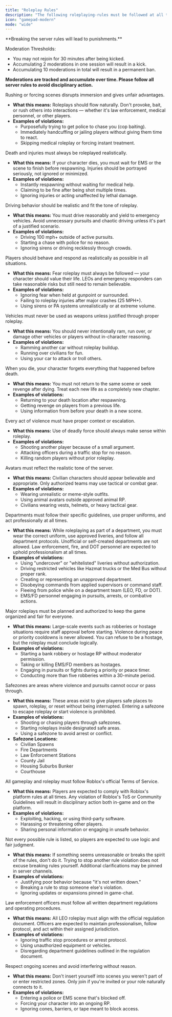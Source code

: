 ```yaml
---
title: "Roleplay Rules"
description: "The following roleplaying-rules must be followed at all times in this community,"
icon: "gamepad-modern"
mode: "wide"
---
```


<Warning>
  **Breaking the server rules will lead to punishments.**

  Moderation Thresholds:

  - You may not rejoin for 30 minutes after being kicked.
  - Accumulating 2 moderations in one session will result in a kick.
  - Accumulating 10 moderations in total will result in a permanent ban.

  **Moderations are tracked and accumulate over time. Please follow all server rules to avoid disciplinary action.**
</Warning>

<Card title="Baiting & Rushing Roleplays" icon="rotate-right">
  Rushing or forcing scenes disrupts immersion and gives unfair advantages.

  - **What this means:** Roleplays should flow naturally. Don't provoke, bait, or rush others into interactions — whether it's law enforcement, medical personnel, or other players.
  - **Examples of violations:**
    - Purposefully trying to get police to chase you (cop baiting).
    - Immediately handcuffing or jailing players without giving them time to react.
    - Skipping medical roleplay or forcing instant treatment.
</Card>

<Card title="Death Roleplay" icon="heart-pulse">
  Death and injuries must always be roleplayed realistically.

  - **What this means:** If your character dies, you must wait for EMS or the scene to finish before respawning. Injuries should be portrayed seriously, not ignored or minimized.
  - **Examples of violations:**
    - Instantly respawning without waiting for medical help.
    - Claiming to be fine after being shot multiple times.
    - Ignoring injuries or acting unaffected by lethal damage.
</Card>

<Card title="GTA Driving" icon="car">
  Driving behavior should be realistic and fit the tone of roleplay.

  - **What this means:** You must drive reasonably and yield to emergency vehicles. Avoid unnecessary pursuits and chaotic driving unless it's part of a justified scenario.
  - **Examples of violations:**
    - Driving 100 mph+ outside of active pursuits.
    - Starting a chase with police for no reason.
    - Ignoring sirens or driving recklessly through crowds.
</Card>

<Card title="General Realism" icon="gear">
  Players should behave and respond as realistically as possible in all situations.

  - **What this means:** Fear roleplay must always be followed — your character should value their life. LEOs and emergency responders can take reasonable risks but still need to remain believable.
  - **Examples of violations:**
    - Ignoring fear when held at gunpoint or surrounded.
    - Failing to roleplay injuries after major crashes (25 MPH+).
    - Using sirens or PA systems unrealistically or at extreme volume.
</Card>

<Card title="Vehicle Deathmatch | VDM" icon="car-tilt">
  Vehicles must never be used as weapons unless justified through proper roleplay.

  - **What this means:** You should never intentionally ram, run over, or damage other vehicles or players without in-character reasoning.
  - **Examples of violations:**
    - Ramming another car without roleplay buildup.
    - Running over civilians for fun.
    - Using your car to attack or troll others.
</Card>

<Card title="New Life Rule | NLR" icon="skull">
  When you die, your character forgets everything that happened before death.

  - **What this means:** You must not return to the same scene or seek revenge after dying. Treat each new life as a completely new chapter.
  - **Examples of violations:**
    - Returning to your death location after respawning.
    - Getting revenge on players from a previous life.
    - Using information from before your death in a new scene.
</Card>

<Card title="Random Deathmatch | RDM" icon="crosshairs">
  Every act of violence must have proper context or escalation.

  - **What this means:** Use of deadly force should always make sense within roleplay.
  - **Examples of violations:**
    - Shooting another player because of a small argument.
    - Attacking officers during a traffic stop for no reason.
    - Killing random players without prior roleplay.
</Card>

<Card title="Avatar Realism" icon="user-cowboy">
  Avatars must reflect the realistic tone of the server.

  - **What this means:** Civilian characters should appear believable and appropriate. Only authorized teams may use tactical or combat gear.
  - **Examples of violations:**
    - Wearing unrealistic or meme-style outfits.
    - Using animal avatars outside approved animal RP.
    - Civilians wearing vests, helmets, or heavy tactical gear.
</Card>

<Card title="Department Basics" icon="shield">
  Departments must follow their specific guidelines, use proper uniforms, and act professionally at all times.

  - **What this means:** While roleplaying as part of a department, you must wear the correct uniform, use approved liveries, and follow all department protocols. Unofficial or self-created departments are not allowed. Law enforcement, fire, and DOT personnel are expected to uphold professionalism at all times.
  - **Examples of violations:**
    - Using "undercover" or "whitelisted" liveries without authorization.
    - Driving restricted vehicles like Hazmat trucks or the Med Bus without proper rank.
    - Creating or representing an unapproved department.
    - Disobeying commands from applied supervisors or command staff.
    - Fleeing from police while on a department team (LEO, FD, or DOT).
    - EMS/FD personnel engaging in pursuits, arrests, or combative actions.
</Card>

<Card title="Priority Roleplays" icon="flame">
  Major roleplays must be planned and authorized to keep the game organized and fair for everyone.

  - **What this means:** Large-scale events such as robberies or hostage situations require staff approval before starting. Violence during peace or priority cooldowns is never allowed. You can refuse to be a hostage, but the roleplay must conclude logically.
  - **Examples of violations:**
    - Starting a bank robbery or hostage RP without moderator permission.
    - Taking or killing EMS/FD members as hostages.
    - Engaging in pursuits or fights during a priority or peace timer.
    - Conducting more than five robberies within a 30-minute period.
</Card>

<Card title="Safezones" icon="map-pin">
  Safezones are areas where violence and pursuits cannot occur or pass through.

  - **What this means:** These areas exist to give players safe places to spawn, roleplay, or reset without being interrupted. Entering a safezone to escape roleplay or start violence is prohibited.
  - **Examples of violations:**
    - Shooting or chasing players through safezones.
    - Starting roleplays inside designated safe areas.
    - Using a safezone to avoid arrest or conflict.
  - **Safezone Locations:**
    - Civilian Spawns
    - Fire Departments
    - Law Enforcement Stations
    - County Jail
    - Housing Suburbs Bunker
    - Courthouse
</Card>

<Card title="Terms of Service" icon="file-text">
  All gameplay and roleplay must follow Roblox's official Terms of Service.

  - **What this means:** Players are expected to comply with Roblox's platform rules at all times. Any violation of Roblox's ToS or Community Guidelines will result in disciplinary action both in-game and on the platform.
  - **Examples of violations:**
    - Exploiting, hacking, or using third-party software.
    - Harassing or threatening other players.
    - Sharing personal information or engaging in unsafe behavior.
</Card>

<Card title="Common Sense" icon="lightbulb">
  Not every possible rule is listed, so players are expected to use logic and fair judgment.

  - **What this means:** If something seems unreasonable or breaks the spirit of the rules, don't do it. Trying to stop another rule violation does not excuse breaking rules yourself. Additional clarifications may be pinned in server channels.
  - **Examples of violations:**
    - Justifying poor behavior because "it's not written down."
    - Breaking a rule to stop someone else's violation.
    - Ignoring updates or expansions pinned in game-chat.
</Card>

<Card title="LEO Regulations" icon="gavel">
  Law enforcement officers must follow all written department regulations and operating procedures.

  - **What this means:** All LEO roleplay must align with the official regulation document. Officers are expected to maintain professionalism, follow protocol, and act within their assigned jurisdiction.
  - **Examples of violations:**
    - Ignoring traffic stop procedures or arrest protocol.
    - Using unauthorized equipment or vehicles.
    - Disregarding department guidelines outlined in the regulation document.
</Card>

<Card title="Interrupting Roleplays" icon="triangle-exclamation">
  Respect ongoing scenes and avoid interfering without reason.

  - **What this means:** Don't insert yourself into scenes you weren't part of or enter restricted zones. Only join if you're invited or your role naturally connects to it.
  - **Examples of violations:**
    - Entering a police or EMS scene that's blocked off.
    - Forcing your character into an ongoing RP.
    - Ignoring cones, barriers, or tape meant to block access.
</Card>